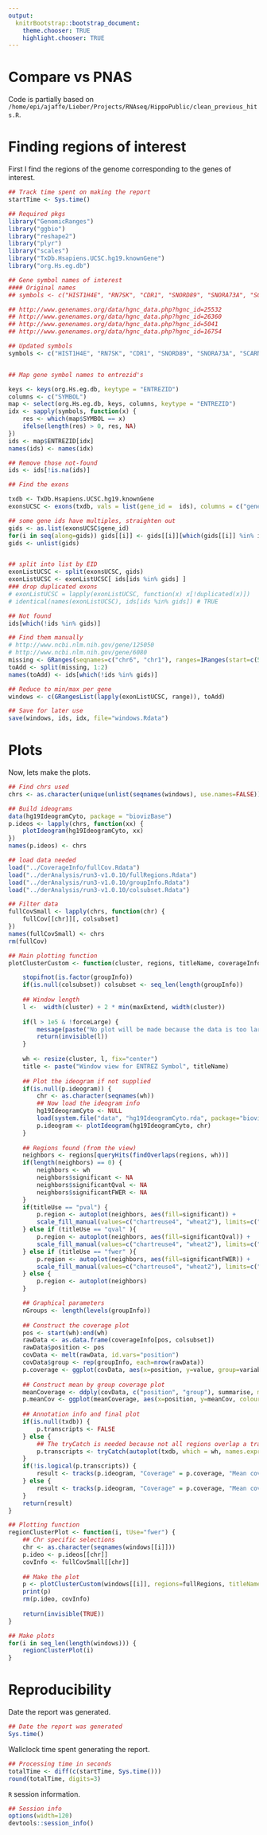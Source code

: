 ```yaml
---
output:
  knitrBootstrap::bootstrap_document:
    theme.chooser: TRUE
    highlight.chooser: TRUE
---
```


Compare vs PNAS
===============

Code is partially based on `/home/epi/ajaffe/Lieber/Projects/RNAseq/HippoPublic/clean_previous_hits.R`.

# Finding regions of interest

First I find the regions of the genome corresponding to the genes of interest.

```r
## Track time spent on making the report
startTime <- Sys.time()

## Required pkgs
library("GenomicRanges")
library("ggbio")
library("reshape2")
library("plyr")
library("scales")
library("TxDb.Hsapiens.UCSC.hg19.knownGene")
library("org.Hs.eg.db")
```


```r
## Gene symbol names of interest
#### Original names
## symbols <- c("HIST1H4E", "RN7SK", "CDR1", "SNORD89", "SNORA73A", "SCARNA17", "PAPD1", "CACNB2", "LRCH4", "SNORD42A", "SNORA47", "LENG8", "FAM123A", "HIVEP3", "HNRPH1", "ZGPAT", "ERF", "SNORD116-29", "C9orf139", "C9orf3", "KCNA2", "EXOC6B", "CENTB5", "TAOK2", "TNRC6C", "ADAMTS4", "MSH4", "C16orf72", "CCR5")

## http://www.genenames.org/data/hgnc_data.php?hgnc_id=25532
## http://www.genenames.org/data/hgnc_data.php?hgnc_id=26360
## http://www.genenames.org/data/hgnc_data.php?hgnc_id=5041
## http://www.genenames.org/data/hgnc_data.php?hgnc_id=16754

## Updated symbols
symbols <- c("HIST1H4E", "RN7SK", "CDR1", "SNORD89", "SNORA73A", "SCARNA17", "MTPAP", "CACNB2", "LRCH4", "SNORD42A", "SNORA47", "LENG8", "AMER2", "HIVEP3", "HNRNPH1", "ZGPAT", "ERF", "SNORD116-29", "C9orf139", "C9orf3", "KCNA2", "EXOC6B", "ACAP3", "TAOK2", "TNRC6C", "ADAMTS4", "MSH4", "C16orf72", "CCR5")


## Map gene symbol names to entrezid's

keys <- keys(org.Hs.eg.db, keytype = "ENTREZID")
columns <- c("SYMBOL")
map <- select(org.Hs.eg.db, keys, columns, keytype = "ENTREZID")
idx <- sapply(symbols, function(x) { 
	res <- which(map$SYMBOL == x)
	ifelse(length(res) > 0, res, NA)
})
ids <- map$ENTREZID[idx]
names(ids) <- names(idx)

## Remove those not-found
ids <- ids[!is.na(ids)]

## Find the exons

txdb <- TxDb.Hsapiens.UCSC.hg19.knownGene
exonsUCSC <- exons(txdb, vals = list(gene_id =  ids), columns = c("gene_id", "exon_id", "tx_name", "tx_id"))

## some gene ids have multiples, straighten out
gids <- as.list(exonsUCSC$gene_id)
for(i in seq(along=gids)) gids[[i]] <- gids[[i]][which(gids[[i]] %in% ids)]
gids <- unlist(gids)


## split into list by EID
exonListUCSC <- split(exonsUCSC, gids)
exonListUCSC <- exonListUCSC[ ids[ids %in% gids] ]
### drop duplicated exons
# exonListUCSC = lapply(exonListUCSC, function(x) x[!duplicated(x)])
# identical(names(exonListUCSC), ids[ids %in% gids]) # TRUE

## Not found
ids[which(!ids %in% gids)]

## Find them manually
# http://www.ncbi.nlm.nih.gov/gene/125050
# http://www.ncbi.nlm.nih.gov/gene/6080
missing <- GRanges(seqnames=c("chr6", "chr1"), ranges=IRanges(start=c(52860418, 28833877), end=c(52860749, 28834083)))
toAdd <- split(missing, 1:2)
names(toAdd) <- ids[which(!ids %in% gids)]

## Reduce to min/max per gene
windows <- c(GRangesList(lapply(exonListUCSC, range)), toAdd)

## Save for later use
save(windows, ids, idx, file="windows.Rdata")
```

# Plots

Now, lets make the plots.

```r
## Find chrs used
chrs <- as.character(unique(unlist(seqnames(windows), use.names=FALSE)))

## Build ideograms
data(hg19IdeogramCyto, package = "biovizBase")
p.ideos <- lapply(chrs, function(xx) { 
	plotIdeogram(hg19IdeogramCyto, xx)
})
names(p.ideos) <- chrs

## load data needed
load("../CoverageInfo/fullCov.Rdata")
load("../derAnalysis/run3-v1.0.10/fullRegions.Rdata")
load("../derAnalysis/run3-v1.0.10/groupInfo.Rdata")
load("../derAnalysis/run3-v1.0.10/colsubset.Rdata")

## Filter data
fullCovSmall <- lapply(chrs, function(chr) {
	fullCov[[chr]][, colsubset]
})
names(fullCovSmall) <- chrs
rm(fullCov)

## Main plotting function
plotClusterCustom <- function(cluster, regions, titleName, coverageInfo, groupInfo, titleUse="fwer", txdb=NULL, p.ideogram=NULL, maxExtend=300L, colsubset=NULL, forceLarge=FALSE) {

	stopifnot(is.factor(groupInfo))
	if(is.null(colsubset)) colsubset <- seq_len(length(groupInfo))
	
	## Window length
	l <-  width(cluster) + 2 * min(maxExtend, width(cluster))
	
	if(l > 1e5 & !forceLarge) {
		message(paste("No plot will be made because the data is too large. The window size exceeds 100 kb."))
		return(invisible(l))
	}
	
	wh <- resize(cluster, l, fix="center")
	title <- paste("Window view for ENTREZ Symbol", titleName)
	
	## Plot the ideogram if not supplied
	if(is.null(p.ideogram)) {
		chr <- as.character(seqnames(wh))
		## Now load the ideogram info
		hg19IdeogramCyto <- NULL
		load(system.file("data", "hg19IdeogramCyto.rda", package="biovizBase", mustWork=TRUE))
		p.ideogram <- plotIdeogram(hg19IdeogramCyto, chr)
	}
	
	## Regions found (from the view)
	neighbors <- regions[queryHits(findOverlaps(regions, wh))]
	if(length(neighbors) == 0) {
		neighbors <- wh
		neighbors$significant <- NA
		neighbors$significantQval <- NA
        neighbors$significantFWER <- NA
	} 
	if(titleUse == "pval") {
		p.region <- autoplot(neighbors, aes(fill=significant)) + 
		scale_fill_manual(values=c("chartreuse4", "wheat2"), limits=c("TRUE", "FALSE")) 
	} else if (titleUse == "qval" ){
		p.region <- autoplot(neighbors, aes(fill=significantQval)) +
		scale_fill_manual(values=c("chartreuse4", "wheat2"), limits=c("TRUE", "FALSE")) 
	} else if (titleUse == "fwer" ){
		p.region <- autoplot(neighbors, aes(fill=significantFWER)) +
		scale_fill_manual(values=c("chartreuse4", "wheat2"), limits=c("TRUE", "FALSE")) 
	} else {
		p.region <- autoplot(neighbors)
	}

	## Graphical parameters
	nGroups <- length(levels(groupInfo))
	
	## Construct the coverage plot
	pos <- start(wh):end(wh)
	rawData <- as.data.frame(coverageInfo[pos, colsubset])
	rawData$position <- pos
	covData <- melt(rawData, id.vars="position")
	covData$group <- rep(groupInfo, each=nrow(rawData))
	p.coverage <- ggplot(covData, aes(x=position, y=value, group=variable, colour=group)) + geom_line(alpha=1/nGroups) + scale_y_continuous(trans=log2_trans())
	
	## Construct mean by group coverage plot
	meanCoverage <- ddply(covData, c("position", "group"), summarise, meanCov=mean(value))
	p.meanCov <- ggplot(meanCoverage, aes(x=position, y=meanCov, colour=group)) + geom_line(alpha=1/max(1, 1/2 * nGroups)) + scale_y_continuous(trans=log2_trans())
	
	## Annotation info and final plot
	if(is.null(txdb)) {
		p.transcripts <- FALSE
	} else {
		## The tryCatch is needed because not all regions overlap a transcript
		p.transcripts <- tryCatch(autoplot(txdb, which = wh, names.expr = "tx_name(gene_id)"), error = function(e) { FALSE })
	}	
	if(!is.logical(p.transcripts)) {
		result <- tracks(p.ideogram, "Coverage" = p.coverage, "Mean coverage" = p.meanCov, "Regions" = p.region, "tx_name\n(gene_id)" = p.transcripts, heights = c(2, 4, 4, 1.5, 3), xlim=wh, title=title) + ylab("") + theme_tracks_sunset()		
	} else {
		result <- tracks(p.ideogram, "Coverage" = p.coverage, "Mean coverage" = p.meanCov, "Regions" = p.region, heights = c(2, 5, 5, 2), xlim=wh, title=title) + ylab("") + theme_tracks_sunset()
	}
	return(result)	
}

## Plotting function
regionClusterPlot <- function(i, tUse="fwer") {
	## Chr specific selections
	chr <- as.character(seqnames(windows[[i]]))
	p.ideo <- p.ideos[[chr]]
	covInfo <- fullCovSmall[[chr]]
	
	## Make the plot
	p <- plotClusterCustom(windows[[i]], regions=fullRegions, titleName=names(ids)[ids == names(windows)[i]], coverageInfo=covInfo, groupInfo=groupInfo, titleUse=tUse, txdb=txdb, p.ideogram=p.ideo, forceLarge=TRUE)
	print(p)
	rm(p.ideo, covInfo)
	
	return(invisible(TRUE))	
}

## Make plots
for(i in seq_len(length(windows))) {
	regionClusterPlot(i)
}
```

# Reproducibility

Date the report was generated.

```r
## Date the report was generated
Sys.time()
```

Wallclock time spent generating the report.

```r
## Processing time in seconds
totalTime <- diff(c(startTime, Sys.time()))
round(totalTime, digits=3)
```

`R` session information.

```r
## Session info
options(width=120)
devtools::session_info()
```
